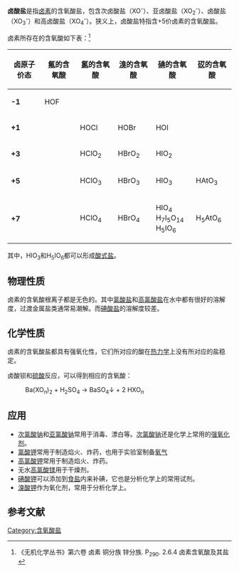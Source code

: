 '''卤酸盐'''是指[[卤素|卤素]]的含氧酸盐，包含次卤酸盐（XO<sup>-</sup>）、亚卤酸盐（XO<sub>2</sub><sup>-</sup>）、卤酸盐（XO<sub>3</sub><sup>-</sup>）和高卤酸盐（XO<sub>4</sub><sup>-</sup>）。狭义上，卤酸盐特指含+5价卤素的含氧酸盐。

卤素所存在的含氧酸如下表：<ref>《无机化学丛书》第六卷 卤素 铜分族 锌分族. P<sub>290</sub>. 2.6.4 卤素含氧酸及其盐</ref>
{| class="wikitable"
|-
! 卤原子价态 !! [[氟|氟]]的含氧酸 !! [[氯|氯]]的含氧酸 !! [[溴|溴]]的含氧酸 !! [[碘|碘]]的含氧酸 !! [[砹|砹]]的含氧酸
|-
|'''-1''' || HOF || || || || 
|-
| '''+1''' ||  || HOCl || HOBr || HOI || 
|-
| '''+3''' ||  || HClO<sub>2</sub> || HBrO<sub>2</sub> || HIO<sub>2</sub> || 
|-
| '''+5''' ||  || HClO<sub>3</sub> || HBrO<sub>3</sub> || HIO<sub>3</sub> || HAtO<sub>3</sub>
|-
| '''+7''' ||  || HClO<sub>4</sub> || HBrO<sub>4</sub> || HIO<sub>4</sub><BR>H<sub>7</sub>I<sub>5</sub>O<sub>14</sub><BR>H<sub>5</sub>IO<sub>6</sub> || H<sub>5</sub>AtO<sub>6</sub>
|}
其中，HIO<sub>3</sub>和H<sub>5</sub>IO<sub>6</sub>都可以形成[[酸式盐|酸式盐]]。
==物理性质==
卤素的含氧酸根离子都是无色的。其中[[氯酸盐|氯酸盐]]和[[高氯酸盐|高氯酸盐]]在水中都有很好的溶解度，过渡金属盐类通常易潮解。而[[碘酸盐|碘酸盐]]的溶解度较差。
==化学性质==
卤素的含氧酸盐都具有强氧化性，它们所对应的酸在[[热力学|热力学]]上没有所对应的盐稳定。

卤酸钡和[[硫酸|硫酸]]反应，可以得到相应的含氧酸：
: Ba(XO<sub>''n''</sub>)<sub>2</sub> + H<sub>2</sub>SO<sub>4</sub> → BaSO<sub>4</sub>↓ + 2 HXO<sub>''n''</sub>

==应用==
*[[次氯酸钠|次氯酸钠]]和[[亚氯酸钠|亚氯酸钠]]常用于消毒、漂白等。[[次氯酸钠|次氯酸钠]]还是化学上常用的[[强氧化剂|强氧化剂]]。
*[[氯酸钾|氯酸钾]]常用于制造焰火、炸药，也用于实验室制备[[氧气|氧气]]
*[[高氯酸钾|高氯酸钾]]常用于制造焰火、炸药。
*无水[[高氯酸镁|高氯酸镁]]用于干燥剂。
*[[碘酸钾|碘酸钾]]可以添加到[[食盐|食盐]]内来补碘，它也是分析化学上的常用试剂。
*[[溴酸钾|溴酸钾]]作为氧化剂，常用于分析化学上。

==参考文献==
{{reflist}}

[[Category:含氧酸盐|Category:含氧酸盐]]